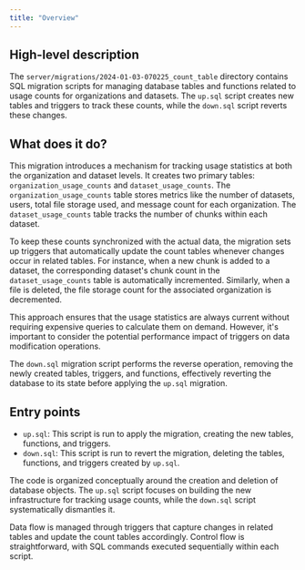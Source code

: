 ```yaml
---
title: "Overview"
---
```


## High-level description
The `server/migrations/2024-01-03-070225_count_table` directory contains SQL migration scripts for managing database tables and functions related to usage counts for organizations and datasets. The `up.sql` script creates new tables and triggers to track these counts, while the `down.sql` script reverts these changes.

## What does it do?
This migration introduces a mechanism for tracking usage statistics at both the organization and dataset levels. It creates two primary tables: `organization_usage_counts` and `dataset_usage_counts`. The `organization_usage_counts` table stores metrics like the number of datasets, users, total file storage used, and message count for each organization. The `dataset_usage_counts` table tracks the number of chunks within each dataset.

To keep these counts synchronized with the actual data, the migration sets up triggers that automatically update the count tables whenever changes occur in related tables. For instance, when a new chunk is added to a dataset, the corresponding dataset's chunk count in the `dataset_usage_counts` table is automatically incremented. Similarly, when a file is deleted, the file storage count for the associated organization is decremented.

This approach ensures that the usage statistics are always current without requiring expensive queries to calculate them on demand. However, it's important to consider the potential performance impact of triggers on data modification operations.

The `down.sql` migration script performs the reverse operation, removing the newly created tables, triggers, and functions, effectively reverting the database to its state before applying the `up.sql` migration.

## Entry points
- `up.sql`: This script is run to apply the migration, creating the new tables, functions, and triggers.
- `down.sql`: This script is run to revert the migration, deleting the tables, functions, and triggers created by `up.sql`.

The code is organized conceptually around the creation and deletion of database objects. The `up.sql` script focuses on building the new infrastructure for tracking usage counts, while the `down.sql` script systematically dismantles it. 

Data flow is managed through triggers that capture changes in related tables and update the count tables accordingly. Control flow is straightforward, with SQL commands executed sequentially within each script.
